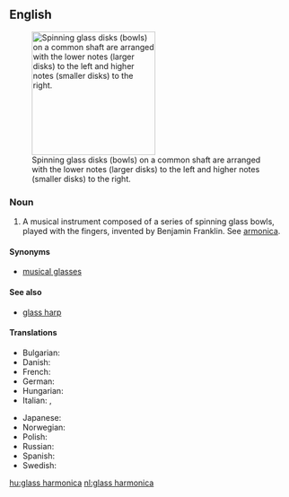 ==English==
[[File:ThomasBlochHandsGlassharmonica low notes on left and high notes on right.jpg|right|thumb|220px|Spinning glass disks (bowls) on a common shaft are arranged with the lower notes (larger disks) to the left and higher notes (smaller disks) to the right.]]

===Noun===
{{en-noun|head=[[glass]] [[harmonica]]}}

# {{context|musical instruments|lang=en}} A musical instrument composed of a series of spinning glass bowls, played with the fingers, invented by Benjamin Franklin. See [[armonica]].

====Synonyms====
* [[musical glasses]]

====See also====
* [[glass harp]]

====Translations====
{{trans-top|a musical instrument}}
* Bulgarian: {{t|bg|гласхармоника|f}}
* Danish: {{t|da|glasharmonika}}
* French: {{t|fr|glassharmonica|m}}
* German: {{t+|de|Glasharmonika|f}}
* Hungarian: {{t+|hu|üvegharmonika}}
* Italian: {{t|it|armonica a bicchieri|f}}, {{t|it|glassarmonica|f}}
{{trans-mid}}
* Japanese: {{t|ja|アルモニカ|tr=arumonika}}
* Norwegian: {{t|no|glassharmonika}}
* Polish: {{t|pl|harmonika szklana|f}}
* Russian: {{t|ru|стекля́нная гармо́ника|f}}
* Spanish: {{t|es|armónica de cristal|f}}
* Swedish: {{t|sv|glasharmonika|c}}
{{trans-bottom}}

[[hu:glass harmonica]]
[[nl:glass harmonica]]